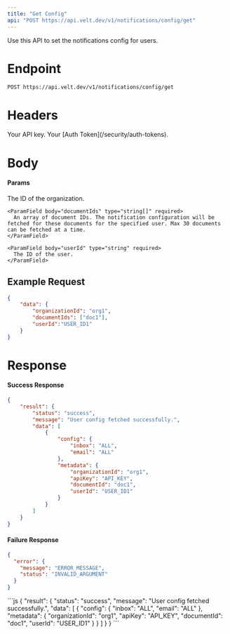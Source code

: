 ```yaml
---
title: "Get Config"
api: "POST https://api.velt.dev/v1/notifications/config/get"
---
```


Use this API to set the notifications config for users.

# Endpoint

`POST https://api.velt.dev/v1/notifications/config/get`

# Headers

<ParamField header="x-velt-api-key" type="string" required>
  Your API key.
</ParamField>

<ParamField header="x-velt-auth-token" type="string" required>
  Your [Auth Token](/security/auth-tokens).
</ParamField>

# Body

#### Params

<ParamField body="data" type="object" required>
  <Expandable title="properties">
    <ParamField body="organizationId" type="string" required>
      The ID of the organization.
    </ParamField>

    <ParamField body="documentIds" type="string[]" required>
      An array of document IDs. The notification configuration will be fetched for these documents for the specified user. Max 30 documents can be fetched at a time.
    </ParamField>

    <ParamField body="userId" type="string" required>
      The ID of the user.
    </ParamField>
  </Expandable>
</ParamField>

## **Example Request**

```JSON
{
    "data": {
        "organizationId": "org1",
        "documentIds": ["doc1"],
        "userId":"USER_ID1"
    }
}

```

# Response

#### Success Response

```JSON
{
    "result": {
        "status": "success",
        "message": "User config fetched successfully.",
        "data": [
            {
                "config": {
                    "inbox": "ALL",
                    "email": "ALL"
                },
                "metadata": {
                    "organizationId": "org1",
                    "apiKey": "API_KEY",
                    "documentId": "doc1",
                    "userId": "USER_ID1"
                }
            }
        ]
    }
}
```

#### Failure Response

```JSON
{
  "error": {
    "message": "ERROR_MESSAGE",
    "status": "INVALID_ARGUMENT"
  }
}
```

<ResponseExample>
```js
{
    "result": {
        "status": "success",
        "message": "User config fetched successfully.",
        "data": [
            {
                "config": {
                    "inbox": "ALL",
                    "email": "ALL"
                },
                "metadata": {
                    "organizationId": "org1",
                    "apiKey": "API_KEY",
                    "documentId": "doc1",
                    "userId": "USER_ID1"
                }
            }
        ]
    }
}
```
</ResponseExample>